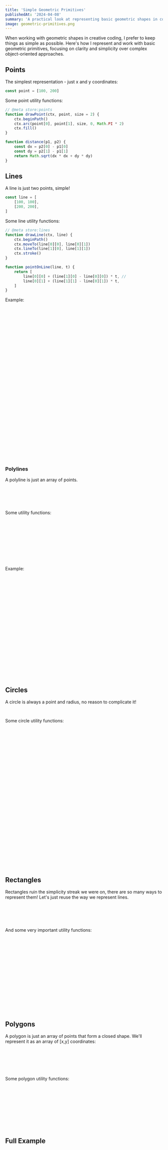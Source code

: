 ```yaml
---
title: 'Simple Geometric Primitives'
publishedAt: '2024-04-08'
summary: 'A practical look at representing basic geometric shapes in code - points, lines, circles, and rectangles.'
image: geometric-primitives.png
---
```


When working with geometric shapes in creative coding, I prefer to keep things as simple as possible. Here's how I represent and work with basic geometric primitives, focusing on clarity and simplicity over complex object-oriented approaches.

## Points

The simplest representation - just x and y coordinates:

```js
const point = [100, 200]
```

Some point utility functions:

```js
// @meta store:points
function drawPoint(ctx, point, size = 2) {
    ctx.beginPath()
    ctx.arc(point[0], point[1], size, 0, Math.PI * 2)
    ctx.fill()
}

function distance(p1, p2) {
    const dx = p2[0] - p1[0]
    const dy = p2[1] - p1[1]
    return Math.sqrt(dx * dx + dy * dy)
}
```

## Lines

A line is just two points, simple!

```js
const line = [
    [100, 100],
    [200, 200],
]
```

Some line utility functions:

```js
// @meta store:lines
function drawLine(ctx, line) {
    ctx.beginPath()
    ctx.moveTo(line[0][0], line[0][1])
    ctx.lineTo(line[1][0], line[1][1])
    ctx.stroke()
}

function pointOnLine(line, t) {
    return [
        line[0][0] + (line[1][0] - line[0][0]) * t, //
        line[0][1] + (line[1][1] - line[0][1]) * t,
    ]
}
```

Example:

<Canvas id="example01" width={200} height={200} />

```js
// @meta exec load:lines load:points

const canvas = document.getElementById('example01')
if (canvas?.getContext) {
    const ctx = canvas.getContext('2d')

    ctx.fillStyle = 'black'
    ctx.fillRect(0, 0, canvas.width, canvas.height)

    ctx.strokeStyle = 'white'
    ctx.lineWidth = 4
    ctx.lineJoin = 'round'
    ctx.lineCap = 'round'

    const line = [
        [20, 30],
        [180, 160],
    ]
    drawLine(ctx, line)

    const point = pointOnLine(line, 0.4)
    ctx.fillStyle = 'red'
    drawPoint(ctx, point, 6)
}
```

```js
const line = [
    [20, 30],
    [180, 160],
]
drawLine(ctx, line)

const point = pointOnLine(line, 0.4)
drawPoint(ctx, point)
```

### Polylines

A polyline is just an array of points.

```js
const polyline = [
    [100, 100],
    [200, 200],
    [300, 300],
```

Some utility functions:

```js
// @meta store:polylines
function drawPolyline(ctx, polyline) {
    ctx.beginPath()
    ctx.moveTo(polyline[0][0], polyline[0][1])
    for (let i = 1; i < polyline.length; i++) {
        ctx.lineTo(polyline[i][0], polyline[i][1])
    }
    ctx.stroke()
}
```

Example:

<Canvas id="example02" width={200} height={200} />

```js
// @meta exec load:polylines

const canvas = document.getElementById('example02')
if (canvas?.getContext) {
    const ctx = canvas.getContext('2d')

    ctx.fillStyle = 'black'
    ctx.fillRect(0, 0, canvas.width, canvas.height)

    ctx.strokeStyle = 'white'
    ctx.lineWidth = 4
    ctx.lineJoin = 'round'
    ctx.lineCap = 'round'

    const polyline = [
        [20, 120],
        [80, 150],
        [140, 70],
        [180, 90],
    ]
    drawPolyline(ctx, polyline)
}
```

## Circles

A circle is always a point and radius, no reason to complicate it!

```js
const circle = [150, 150, 50] // [center x, center y, radius]
```

Some circle utility functions:

```js
function drawCircle(ctx, circle) {
    ctx.beginPath()
    ctx.arc(circle[0], circle[1], circle[2], 0, Math.PI * 2)
    ctx.stroke()
}

/**
 * Checks if a point lies inside a circle using the distance formula
 * @param {number[]} point - Point coordinates [x, y]
 * @param {number[]} circle - Circle definition [centerX, centerY, radius]
 * @returns {boolean} True if point is inside or on the circle, false otherwise
 */
function pointInCircle(point, circle) {
    const dx = point[0] - circle[0]
    const dy = point[1] - circle[1]
    return dx * dx + dy * dy <= circle[2] * circle[2]
}

/**
 * Calculates a point on a circle's circumference at a given angle
 * @param {number[]} circle - Circle definition [centerX, centerY, radius]
 * @param {number} angle - Angle in radians
 * @returns {number[]} Point coordinates [x, y] on the circle's circumference
 */
function pointOnCircle(circle, angle) {
    return [
        circle[0] + Math.cos(angle) * circle[2], //
        circle[1] + Math.sin(angle) * circle[2],
    ]
}
```

## Rectangles

Rectangles ruin the simplicity streak we were on, there are so many ways to represent them! Let's just reuse the way we represent lines.

```javascript
const rect = [
    [100, 100],
    [200, 150],
] // [[minX, minY], [maxX, maxY]]
```

And some very important utility functions:

```js
function drawRect(ctx, rect) {
    const [[minX, minY], [maxX, maxY]] = rect
    const width = maxX - minX
    const height = maxY - minY
    ctx.strokeRect(minX, minY, width, height)
}

function pointInRect(point, rect) {
    const [[minX, minY], [maxX, maxY]] = rect
    return point[0] >= minX && point[0] <= maxX && point[1] >= minY && point[1] <= maxY
}

function rectCenter(rect) {
    const [[minX, minY], [maxX, maxY]] = rect
    return [(minX + maxX) / 2, (minY + maxY) / 2]
}
```

## Polygons

A polygon is just an array of points that form a closed shape. We'll represent it as an array of [x,y] coordinates:

```js
const polygon = [
    [100, 100],
    [200, 150],
    [150, 200],
]
```

Some polygon utility functions:

```js
function drawPolygon(ctx, polygon) {
    ctx.beginPath()
    ctx.moveTo(polygon[0][0], polygon[0][1])
    for (let i = 1; i < polygon.length; i++) {
        ctx.lineTo(polygon[i][0], polygon[i][1])
    }
    ctx.closePath()
    ctx.stroke()
}
```

## Full Example

<Canvas id="exampleNN" />

```js
// @meta exec load:points load:lines

const canvas = document.getElementById('exampleNN')
if (canvas?.getContext) {
    const ctx = canvas.getContext('2d')

    ctx.fillStyle = 'black'
    ctx.fillRect(0, 0, canvas.width, canvas.height)

    ctx.fillStyle = 'white'
    ctx.strokeStyle = 'white'

    // Draw points
    const points = [
        [100, 200],
        [200, 300],
        [300, 400],
    ]
    points.forEach((point) => drawPoint(ctx, point))

    // Draw lines
    const lines = [
        [
            [100, 100],
            [200, 200],
        ],
        [
            [220, 220],
            [260, 320],
        ],
    ]
    lines.forEach((line) => drawLine(ctx, line))
}
```

## Practical Usage Examples

Here's how these primitives work together in practice:

```javascript
// Creating a grid of points
function createGrid(cols, rows, spacing) {
    const points = []
    for (let y = 0; y < rows; y++) {
        for (let x = 0; x < cols; x++) {
            points.push({
                x: x * spacing,
                y: y * spacing,
            })
        }
    }
    return points
}

// Creating a polygon (points in a circle)
function createPolygon(sides, radius, center = { x: 0, y: 0 }) {
    const points = []
    for (let i = 0; i < sides; i++) {
        const angle = (i / sides) * Math.PI * 2
        points.push({
            x: center.x + Math.cos(angle) * radius,
            y: center.y + Math.sin(angle) * radius,
        })
    }
    return points
}

// Connect points with lines
function connectPoints(points) {
    const lines = []
    for (let i = 0; i < points.length - 1; i++) {
        lines.push({
            start: points[i],
            end: points[i + 1],
        })
    }
    return lines
}
```
